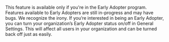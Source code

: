 <Note>

This feature is available only if you're in the Early Adopter program. Features available to Early Adopters are still in-progress and may have bugs. We recognize the irony.
If you’re interested in being an Early Adopter, you can turn your organization’s Early Adopter status on/off in General Settings. This will affect all users in your organization and can be turned back off just as easily. 

</Note>
